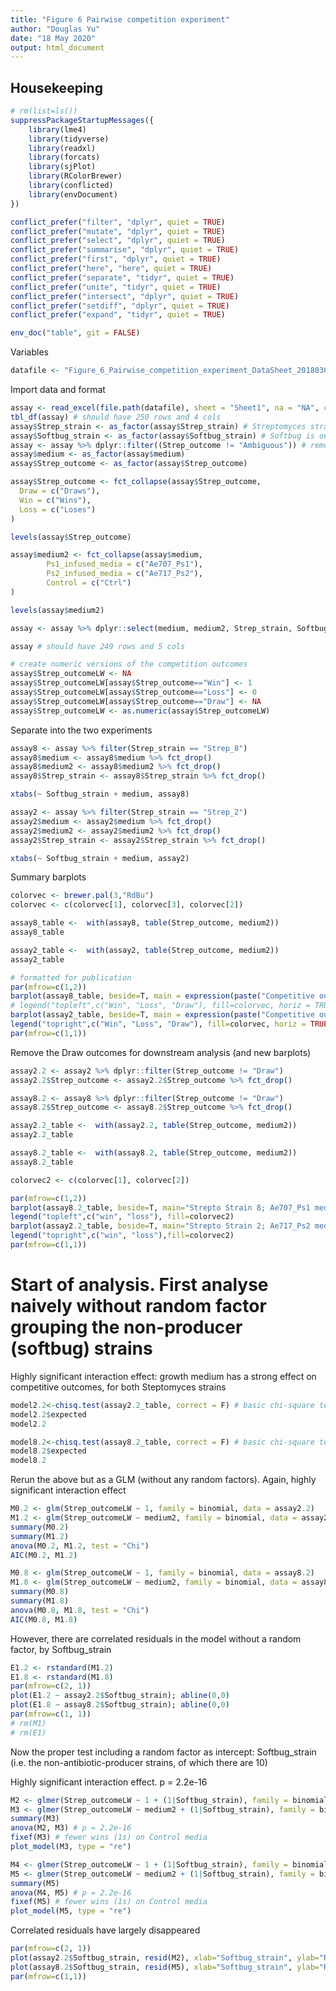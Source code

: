 ```yaml
---
title: "Figure 6 Pairwise competition experiment"
author: "Douglas Yu"
date: "18 May 2020"
output: html_document
---
```


## Housekeeping
```r
# rm(list=ls())
suppressPackageStartupMessages({
    library(lme4)
    library(tidyverse)
    library(readxl)
    library(forcats)
    library(sjPlot)
    library(RColorBrewer)
    library(conflicted)
    library(envDocument)
})

conflict_prefer("filter", "dplyr", quiet = TRUE)
conflict_prefer("mutate", "dplyr", quiet = TRUE)
conflict_prefer("select", "dplyr", quiet = TRUE)
conflict_prefer("summarise", "dplyr", quiet = TRUE)
conflict_prefer("first", "dplyr", quiet = TRUE)
conflict_prefer("here", "here", quiet = TRUE)
conflict_prefer("separate", "tidyr", quiet = TRUE)
conflict_prefer("unite", "tidyr", quiet = TRUE)
conflict_prefer("intersect", "dplyr", quiet = TRUE)
conflict_prefer("setdiff", "dplyr", quiet = TRUE)
conflict_prefer("expand", "tidyr", quiet = TRUE)

env_doc("table", git = FALSE)
```

Variables
```r
datafile <- "Figure_6_Pairwise_competition_experiment_DataSheet_20180301.xlsx"
```

Import data and format
```r
assay <- read_excel(file.path(datafile), sheet = "Sheet1", na = "NA", col_types = c("text", "text", "text", "text"))
tbl_df(assay) # should have 250 rows and 4 cols
assay$Strep_strain <- as_factor(assay$Strep_strain) # Streptomyces strain
assay$Softbug_strain <- as_factor(assay$Softbug_strain) # Softbug is our slang term for non-antibiotic-producer bacterial strains
assay <- assay %>% dplyr::filter((Strep_outcome != "Ambiguous")) # remove one outcome that could not be scored non-ambiguously
assay$medium <- as_factor(assay$medium)
assay$Strep_outcome <- as_factor(assay$Strep_outcome)

assay$Strep_outcome <- fct_collapse(assay$Strep_outcome,
  Draw = c("Draws"),
  Win = c("Wins"),
  Loss = c("Loses")
)

levels(assay$Strep_outcome)

assay$medium2 <- fct_collapse(assay$medium, 
        Ps1_infused_media = c("Ae707_Ps1"),
		Ps2_infused_media = c("Ae717_Ps2"),
		Control = c("Ctrl")
)

levels(assay$medium2)

assay <- assay %>% dplyr::select(medium, medium2, Strep_strain, Softbug_strain, Strep_outcome) %>% arrange(medium, Strep_outcome)

assay # should have 249 rows and 5 cols

# create numeric versions of the competition outcomes
assay$Strep_outcomeLW <- NA
assay$Strep_outcomeLW[assay$Strep_outcome=="Win"] <- 1
assay$Strep_outcomeLW[assay$Strep_outcome=="Loss"] <- 0
assay$Strep_outcomeLW[assay$Strep_outcome=="Draw"] <- NA
assay$Strep_outcomeLW <- as.numeric(assay$Strep_outcomeLW)
```

Separate into the two experiments
```r
assay8 <- assay %>% filter(Strep_strain == "Strep_8")
assay8$medium <- assay8$medium %>% fct_drop()
assay8$medium2 <- assay8$medium2 %>% fct_drop()
assay8$Strep_strain <- assay8$Strep_strain %>% fct_drop()

xtabs(~ Softbug_strain + medium, assay8)

assay2 <- assay %>% filter(Strep_strain == "Strep_2")
assay2$medium <- assay2$medium %>% fct_drop()
assay2$medium2 <- assay2$medium2 %>% fct_drop()
assay2$Strep_strain <- assay2$Strep_strain %>% fct_drop()

xtabs(~ Softbug_strain + medium, assay2)

```

Summary barplots
```r
colorvec <- brewer.pal(3,"RdBu")
colorvec <- c(colorvec[1], colorvec[3], colorvec[2])

assay8_table <-  with(assay8, table(Strep_outcome, medium2))
assay8_table

assay2_table <-  with(assay2, table(Strep_outcome, medium2))
assay2_table

# formatted for publication
par(mfrow=c(1,2))
barplot(assay8_table, beside=T, main = expression(paste("Competitive outcome for ", italic('Streptomyces'), " strain S8")), names.arg = c("Ps1-infused media", "Control media"), ylab="Frequency", col=colorvec, ylim = c(0, 80))
# legend("topleft",c("Win", "Loss", "Draw"), fill=colorvec, horiz = TRUE)
barplot(assay2_table, beside=T, main = expression(paste("Competitive outcome for ", italic('Streptomyces'), " strain S2")), names.arg = c("Ps2-infused media", "Control media"), col=colorvec, ylim = c(0, 80))
legend("topright",c("Win", "Loss", "Draw"), fill=colorvec, horiz = TRUE)
par(mfrow=c(1,1))
```

Remove the Draw outcomes for downstream analysis (and new barplots)
```r
assay2.2 <- assay2 %>% dplyr::filter(Strep_outcome != "Draw")
assay2.2$Strep_outcome <- assay2.2$Strep_outcome %>% fct_drop()

assay8.2 <- assay8 %>% dplyr::filter(Strep_outcome != "Draw")
assay8.2$Strep_outcome <- assay8.2$Strep_outcome %>% fct_drop()

assay2.2_table <-  with(assay2.2, table(Strep_outcome, medium2))
assay2.2_table

assay8.2_table <-  with(assay8.2, table(Strep_outcome, medium2))
assay8.2_table

colorvec2 <- c(colorvec[1], colorvec[2])

par(mfrow=c(1,2))
barplot(assay8.2_table, beside=T, main="Strepto Strain 8; Ae707_Ps1 medium", ylab="Frequency", xlab = "Medium",col=colorvec2)
legend("topleft",c("win", "loss"), fill=colorvec2)
barplot(assay2.2_table, beside=T, main="Strepto Strain 2; Ae717_Ps2 medium", ylab="Frequency", xlab = "Medium", col=colorvec2, ylim = c(0, 80))
legend("topright",c("win", "loss"),fill=colorvec2)
par(mfrow=c(1,1))
```

# Start of analysis.  First analyse naively without random factor grouping the non-producer (softbug) strains

Highly significant interaction effect:  growth medium has a strong effect on competitive outcomes, for both Steptomyces strains
```r
model2.2<-chisq.test(assay2.2_table, correct = F) # basic chi-square test
model2.2$expected
model2.2

model8.2<-chisq.test(assay8.2_table, correct = F) # basic chi-square test
model8.2$expected
model8.2
```

Rerun the above but as a GLM (without any random factors). Again, highly significant interaction effect
```r
M0.2 <- glm(Strep_outcomeLW ~ 1, family = binomial, data = assay2.2)
M1.2 <- glm(Strep_outcomeLW ~ medium2, family = binomial, data = assay2.2)
summary(M0.2)
summary(M1.2)
anova(M0.2, M1.2, test = "Chi")  
AIC(M0.2, M1.2)

M0.8 <- glm(Strep_outcomeLW ~ 1, family = binomial, data = assay8.2)
M1.8 <- glm(Strep_outcomeLW ~ medium2, family = binomial, data = assay8.2)
summary(M0.8)
summary(M1.8)
anova(M0.8, M1.8, test = "Chi")  
AIC(M0.8, M1.8)
```

However, there are correlated residuals in the model without a random factor, by Softbug_strain
```r
E1.2 <- rstandard(M1.2)
E1.8 <- rstandard(M1.8)
par(mfrow=c(2, 1))
plot(E1.2 ~ assay2.2$Softbug_strain); abline(0,0) 
plot(E1.8 ~ assay8.2$Softbug_strain); abline(0,0) 
par(mfrow=c(1, 1))
# rm(M1)
# rm(E1)
```

Now the proper test including a random factor as intercept:  Softbug_strain (i.e. the non-antibiotic-producer strains, of which there are 10)

Highly significant interaction effect.  p = 2.2e-16
```r
M2 <- glmer(Strep_outcomeLW ~ 1 + (1|Softbug_strain), family = binomial, data = assay2.2)
M3 <- glmer(Strep_outcomeLW ~ medium2 + (1|Softbug_strain), family = binomial, data = assay2.2)
summary(M3)
anova(M2, M3) # p = 2.2e-16
fixef(M3) # fewer wins (1s) on Control media
plot_model(M3, type = "re")

M4 <- glmer(Strep_outcomeLW ~ 1 + (1|Softbug_strain), family = binomial, data = assay8.2)
M5 <- glmer(Strep_outcomeLW ~ medium2 + (1|Softbug_strain), family = binomial, data = assay8.2)
summary(M5)
anova(M4, M5) # p = 2.2e-16
fixef(M5) # fewer wins (1s) on Control media
plot_model(M5, type = "re")
```

Correlated residuals have largely disappeared
```r
par(mfrow=c(2, 1))
plot(assay2.2$Softbug_strain, resid(M2), xlab="Softbug_strain", ylab="Residuals"); abline(0,0)
plot(assay8.2$Softbug_strain, resid(M5), xlab="Softbug_strain", ylab="Residuals"); abline(0,0)
par(mfrow=c(1,1))
```
